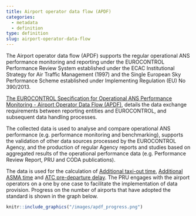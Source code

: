 ```yaml
---
title: Airport operator data flow (APDF)
categories:
  - metadata
  - definition
type: definition
slug: airport-operator-data-flow
---
```


The Airport operator data flow (APDF) supports the regular operational ANS performance monitoring and reporting under the EUROCONTROL Performance Review System established under the ECAC Institutional Strategy for Air Traffic Management (1997) and the Single European Sky Performance Scheme established under Implementing Regulation (EU) No 390/2013.

[The EUROCONTROL Specification for Operational ANS Performance Monitoring - Airport Operator Data Flow (APDF)][apdf], details the data exchange requirements between reporting entities and EUROCONTROL, and subsequent data handling processes.

The collected data is used to analyse and compare operational ANS performance (e.g. performance monitoring and benchmarking), supports the validation of other data sources processed by the EUROCONTROL Agency, and the production of regular Agency reports and studies based on aggregated results of the operational performance data (e.g. Performance Review Report, PRU and CODA publications).

The data is used for the calculation of [Additional taxi-out time](/definition/additional-taxi-out-time/), [Additional ASMA time](/definition/additional-asma-time/) and [ATC pre-departure delay](/definition/atc-pre-departure-delay/).
The PRU engages with the airport operators on a one by one case to facilitate the implementation of data provision. Progress on the number of airports that have adopted the standard is shown in the graph below.

```r
knitr::include_graphics("/images/apdf_progress.png")
```

[apdf]: https://www.eurocontrol.int/publications/eurocontrol-specification-ans-performance-monitoring-airport-operator-data-flow-apdf "EUROCONTROL Specification for ANS Performance Monitoring - Airport Operator Data Flow (APDF)"
